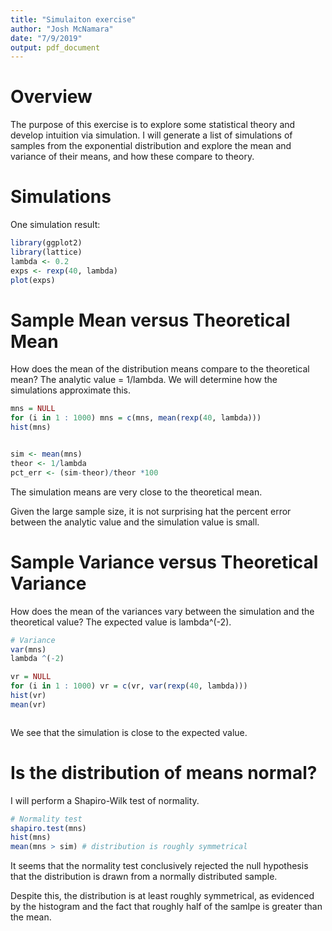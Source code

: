```yaml
---
title: "Simulaiton exercise"
author: "Josh McNamara"
date: "7/9/2019"
output: pdf_document
---
```


# Overview

The purpose of this exercise is to explore some statistical theory and develop intuition via simulation. I will generate a list of simulations of samples from the exponential distribution and explore the mean and variance of their means, and how these compare to theory.

# Simulations

One simulation result:
```r
library(ggplot2)
library(lattice)
lambda <- 0.2
exps <- rexp(40, lambda)
plot(exps)

```


# Sample Mean versus Theoretical Mean
How does the mean of the distribution means compare to the theoretical mean?
The analytic value = 1/lambda. 
We will determine how the simulations approximate this. 

```r
mns = NULL
for (i in 1 : 1000) mns = c(mns, mean(rexp(40, lambda)))
hist(mns)


sim <- mean(mns)
theor <- 1/lambda
pct_err <- (sim-theor)/theor *100
```
The simulation means are very close to the theoretical mean.

Given the large sample size, it is not surprising hat the percent error between the analytic value and the simulation value is small.


# Sample Variance versus Theoretical Variance

How does the mean of the variances vary between the simulation and the theoretical value?
The expected value is lambda^(-2).
```r
# Variance
var(mns)
lambda ^(-2)

vr = NULL
for (i in 1 : 1000) vr = c(vr, var(rexp(40, lambda)))
hist(vr)
mean(vr)



```
We see that the simulation is close to the expected value.

# Is the distribution of means normal?
I will perform a Shapiro-Wilk test of normality.
```r

# Normality test
shapiro.test(mns)
hist(mns)
mean(mns > sim) # distribution is roughly symmetrical

```
It seems that the normality test conclusively rejected the null hypothesis that the distribution is drawn from a normally distributed sample.

Despite this, the distribution is at least roughly symmetrical, as evidenced by the histogram and the fact that roughly half of the samlpe is greater than the mean.






